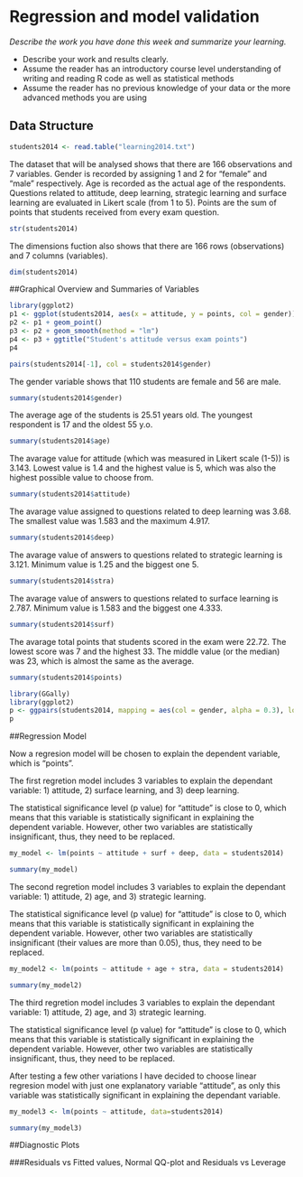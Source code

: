 # Regression and model validation

*Describe the work you have done this week and summarize your learning.*

- Describe your work and results clearly. 
- Assume the reader has an introductory course level understanding of writing and reading R code as well as statistical methods
- Assume the reader has no previous knowledge of your data or the more advanced methods you are using  

## Data Structure

```r
students2014 <- read.table("learning2014.txt")

```
The dataset that will be analysed shows that there are 166 observations and 7 variables. Gender is recorded by assigning 1 and 2 for "female" and "male" respectively. Age is recorded as the actual age of the respondents. Questions related to attitude, deep learning, strategic learning and surface learning are evaluated in Likert scale (from 1 to 5). Points are the sum of points that students received from every exam question.

```r
str(students2014)
```

The dimensions fuction also shows that there are 166 rows (observations) and 7 columns (variables).

```r
dim(students2014)
```


##Graphical Overview and Summaries of Variables


```r
library(ggplot2)
p1 <- ggplot(students2014, aes(x = attitude, y = points, col = gender))
p2 <- p1 + geom_point()
p3 <- p2 + geom_smooth(method = "lm")
p4 <- p3 + ggtitle("Student's attitude versus exam points")
p4


```


```r
pairs(students2014[-1], col = students2014$gender)

```


The gender variable shows that 110 students are female and 56 are male.

```r
summary(students2014$gender)

```

The average age of the students is 25.51 years old. The youngest respondent is 17 and the oldest 55 y.o. 

```r
summary(students2014$age)

```

The avarage value for attitude (which was measured in Likert scale (1-5)) is 3.143. Lowest value is 1.4 and the highest value is 5, which was also the highest possible value to choose from.

```r
summary(students2014$attitude)

```

The avarage value assigned to questions related to deep learning was 3.68. The smallest value was 1.583 and the maximum 4.917.

```r
summary(students2014$deep)

```

The avarage value of answers to questions related to strategic learning is 3.121. Minimum value is 1.25 and the biggest one 5.

```r
summary(students2014$stra)

```

The avarage value of answers to questions related to surface learning is 2.787. Minimum value is 1.583 and the biggest one 4.333.

```r
summary(students2014$surf)

```

The avarage total points that students scored in the exam were 22.72. The lowest score was 7 and the highest 33. The middle value (or the median) was 23, which is almost the same as the average.

```r
summary(students2014$points)

```


```r
library(GGally)
library(ggplot2)
p <- ggpairs(students2014, mapping = aes(col = gender, alpha = 0.3), lower = list(combo = wrap("facethist", bins = 20)))
p

```

##Regression Model

Now a regresion model will be chosen to explain the dependent variable, which is "points".

The first regretion model includes 3 variables to explain the dependant variable: 1) attitude, 2) surface learning, and 3) deep learning.

The statistical significance level (p value) for "attitude" is close to 0, which means that this variable is statistically significant in explaining the dependent variable. However, other two variables are statistically insignificant, thus, they need to be replaced.

```r
my_model <- lm(points ~ attitude + surf + deep, data = students2014)

summary(my_model)
```

The second regretion model includes 3 variables to explain the dependant variable: 1) attitude, 2) age, and 3) strategic learning.

The statistical significance level (p value) for "attitude" is close to 0, which means that this variable is statistically significant in explaining the dependent variable. However, other two variables are statistically insignificant (their values are more than 0.05), thus, they need to be replaced.


```r
my_model2 <- lm(points ~ attitude + age + stra, data = students2014)

summary(my_model2)
```

The third regretion model includes 3 variables to explain the dependant variable: 1) attitude, 2) age, and 3) strategic learning.

The statistical significance level (p value) for "attitude" is close to 0, which means that this variable is statistically significant in explaining the dependent variable. However, other two variables are statistically insignificant, thus, they need to be replaced.

After testing a few other variations I have decided to choose linear regresion model with just one explanatory variable "attitude", as only this variable was statistically significant in explaining the dependant variable.


```r
my_model3 <- lm(points ~ attitude, data=students2014)

summary(my_model3)
```

##Diagnostic Plots

###Residuals vs Fitted values, Normal QQ-plot and Residuals vs Leverage


